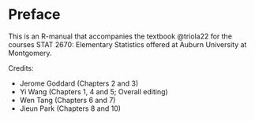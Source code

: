 # Preface {.unnumbered}

This is an R-manual that accompanies the textbook @triola22 for the courses STAT 2670: Elementary Statistics offered at Auburn University at Montgomery.

Credits:

-   Jerome Goddard (Chapters 2 and 3)
-   Yi Wang (Chapters 1, 4 and 5; Overall editing)
-   Wen Tang (Chapters 6 and 7)
-   Jieun Park (Chapters 8 and 10)
